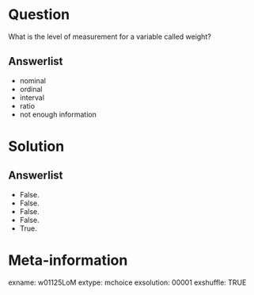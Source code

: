 Question
========
What is the level of measurement for a variable called weight?

Answerlist
----------
* nominal
* ordinal
* interval
* ratio  
* not enough information


Solution
========

Answerlist
----------
* False.
* False.
* False.
* False.
* True.


Meta-information
================
exname: w01125LoM
extype: mchoice
exsolution: 00001
exshuffle: TRUE
